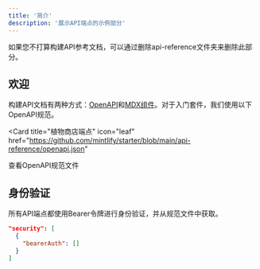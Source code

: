 ```yaml
---
title: '简介'
description: '展示API端点的示例部分'
---
```


<Note>
  如果您不打算构建API参考文档，可以通过删除api-reference文件夹来删除此部分。
</Note>

## 欢迎

构建API文档有两种方式：[OpenAPI](https://mintlify.com/docs/api-playground/openapi/setup)和[MDX组件](https://mintlify.com/docs/api-playground/mdx/configuration)。对于入门套件，我们使用以下OpenAPI规范。

<Card
  title="植物商店端点"
  icon="leaf"
  href="https://github.com/mintlify/starter/blob/main/api-reference/openapi.json"
>
  查看OpenAPI规范文件
</Card>

## 身份验证

所有API端点都使用Bearer令牌进行身份验证，并从规范文件中获取。

```json
"security": [
  {
    "bearerAuth": []
  }
]
```